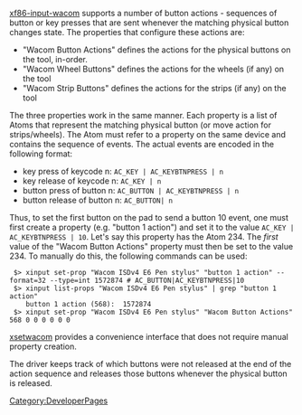 [[Category:DeveloperPages]]

[[xf86-input-wacom]] supports a number of button actions - sequences of button or key presses that are sent whenever the matching physical button changes state.
The properties that configure these actions are:
* "Wacom Button Actions" defines the actions for the physical buttons on the tool, in-order.
* "Wacom Wheel Buttons" defines the actions for the wheels (if any) on the tool
* "Wacom Strip Buttons" defines the actions for the strips (if any) on the tool

The three properties work in the same manner. Each property is a list of Atoms that represent the matching physical button (or move action for strips/wheels). The Atom must refer to a property on the same device and contains the sequence of events. The actual events are encoded in the following format:

* key press of keycode n: <code>AC_KEY | AC_KEYBTNPRESS | n</code>
* key release of keycode n: <code>AC_KEY |  n</code>
* button press of button n: <code>AC_BUTTON | AC_KEYBTNPRESS | n</code>
* button release of button n: <code>AC_BUTTON|  n</code>

Thus, to set the first button on the pad to send a button 10 event, one must first create a property (e.g. "button 1 action") and set it to the value <code>AC_KEY | AC_KEYBTNPRESS | 10</code>. Let's say this property has the Atom 234. The ''first'' value of  the "Wacom Button Actions" property must then be set to the value 234. To manually do this, the following commands can be used:

<pre>
 $> xinput set-prop "Wacom ISDv4 E6 Pen stylus" "button 1 action" --format=32 --type=int 1572874 # AC_BUTTON|AC_KEYBTNPRESS|10
 $> xinput list-props "Wacom ISDv4 E6 Pen stylus" | grep "button 1 action"
	button 1 action (568):	1572874
 $> xinput set-prop "Wacom ISDv4 E6 Pen stylus" "Wacom Button Actions" 568 0 0 0 0 0 0
</pre>

[[xsetwacom]] provides a convenience interface that does not require manual property creation.

The driver keeps track of which buttons were not released at the end of the action sequence and releases those buttons whenever the physical button is released.